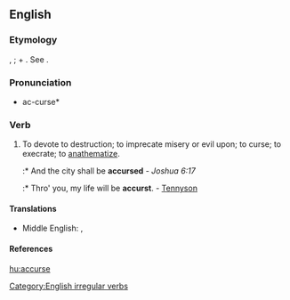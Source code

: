 ==English==

===Etymology===
{{ME.}} {{term|acursien|lang=enm}}, {{term|acorsien|lang=enm}}; {{term|a-|lang=enm}} + {{term|cursien||to curse|lang=enm}}. See {{term|curse}}.

===Pronunciation===
* ac-curse*

===Verb===
{{en-verb|inf=to accurse|accurses|accursing|accursed|'''[[accursed]]''' ''or'' '''[[accurst]]'''}}

# To devote to destruction; to imprecate misery or evil upon; to curse; to execrate; to [[anathematize]].
#:* And the city shall be '''accursed''' - ''Joshua 6:17''
#:* Thro' you, my life will be '''accurst'''. - [[Tennyson]]

====Translations====
{{trans-top|to devote to destruction; to imprecate misery or evil upon; to curse; to execrate; to anathematize}}
* Middle English: {{t|enm|acursien}}, {{t|enm|acorsien}}
{{trans-mid}}
{{trans-bottom}}

====References====
{{R:1913}}

[[Category:English irregular verbs]]

[[hu:accurse]]